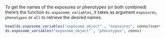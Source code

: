 To get the names of the exposures or phenotypes (or both combined) there's the function `ds.exposome_variables`, it takes as argument `exposures`, `phenotypes` or `all` to retrieve the desired names.

```r
head(ds.exposome_variables("exposome_object" , "exposures", conns)$server1)
ds.exposome_variables("exposome_object" , "phenotypes", conns)
```